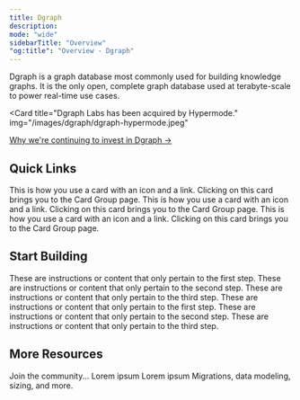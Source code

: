 ```yaml
---
title: Dgraph
description:
mode: "wide"
sidebarTitle: "Overview"
"og:title": "Overview - Dgraph"
---
```


Dgraph is a graph database most commonly used for building knowledge graphs. It
is the only open, complete graph database used at terabyte-scale to power
real-time use cases.

<Card
  title="Dgraph Labs has been acquired by Hypermode."
  img="/images/dgraph/dgraph-hypermode.jpeg"
>
  [Why we're continuing to invest in Dgraph
  →](https://hypermode.com/blog/why-continue-investing-in-dgraph/)
</Card>

## Quick Links

<CardGroup cols={3}>
  <Card title="Quickstart" icon="link" href="/content/components/card-group">
    This is how you use a card with an icon and a link. Clicking on this card
    brings you to the Card Group page.
  </Card>
  <Card
    title="What is a knowledge graph?"
    icon="link"
    href="/content/components/card-group"
  >
    This is how you use a card with an icon and a link. Clicking on this card
    brings you to the Card Group page.
  </Card>
  <Card
    title="The ultimate guide to graph databases"
    icon="link"
    href="/content/components/card-group"
  >
    This is how you use a card with an icon and a link. Clicking on this card
    brings you to the Card Group page.
  </Card>
</CardGroup>

## Start Building

<Tabs>
  <Tab title="On Hypermode">
    <Steps>
      <Step title="First Step">
        These are instructions or content that only pertain to the first step.
      </Step>
      <Step title="Second Step">
        These are instructions or content that only pertain to the second step.
      </Step>
      <Step title="Third Step">
        These are instructions or content that only pertain to the third step.
      </Step>
    </Steps>
  </Tab>
  <Tab title="Locally">
    <Steps>
      <Step title="First Step">
        These are instructions or content that only pertain to the first step.
      </Step>
      <Step title="Second Step">
        These are instructions or content that only pertain to the second step.
      </Step>
      <Step title="Third Step">
        These are instructions or content that only pertain to the third step.
      </Step>
    </Steps>
  </Tab>
</Tabs>

## More Resources

<CardGroup cols={4}>
  <Card title="Discord" icon="link" href="/content/components/card-group">
    Join the community...
  </Card>
  <Card title="GitHub" icon="link" href="/content/components/card-group">
    Lorem ipsum
  </Card>
  <Card title="New in v24.1" icon="link" href="/content/components/card-group">
    Lorem ipsum
  </Card>
  <Card title="Need Help?" icon="link" href="/content/components/card-group">
    Migrations, data modeling, sizing, and more.
  </Card>
</CardGroup>

